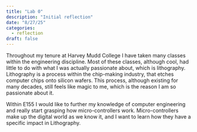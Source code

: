 ```yaml
---
title: "Lab 0"
description: "Initial reflection"
date: "8/27/25"
categories:
  - reflection
draft: false
---
```


Throughout my tenure at Harvey Mudd College I have taken many classes within the engineering discipline. Most of these classes, although cool, had little to do with what I was actually passionate about, which is lithography. Lithography is a process within the chip-making industry, that etches computer chips onto silicon wafers. This process, although existing for many decades, still feels like magic to me, which is the reason I am so passionate about it. 

Within E155 I would like to further my knowledge of computer engineering and really start grasping how micro-controllers work. Micro-controllers make up the digital world as we know it, and I want to learn how they have a specific impact in Lithography. 